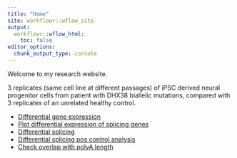 ```yaml
---
title: "Home"
site: workflowr::wflow_site
output:
  workflowr::wflow_html:
    toc: false
editor_options:
  chunk_output_type: console
---
```


Welcome to my research website.

3 replicates (same cell line at different passages) of iPSC derived neural progenitor cells from patient with DHX38 biallelic mutations, compared with 3 replicates of an unrelated healthy control.

- [Differential gene expression](20191203_DiffExpression.html)
- [Plot differential expression of splicing genes](20191216_DifferentialExpression_Splicing.html)
- [Differential splicing](20191203_DifferentialSplicing.html)
- [Differential splicing pos control analysis](20191206_DifferentialSplicingControl.html)
- [Check overlap with polyA length](20191216_polyA_Intersect.html)

